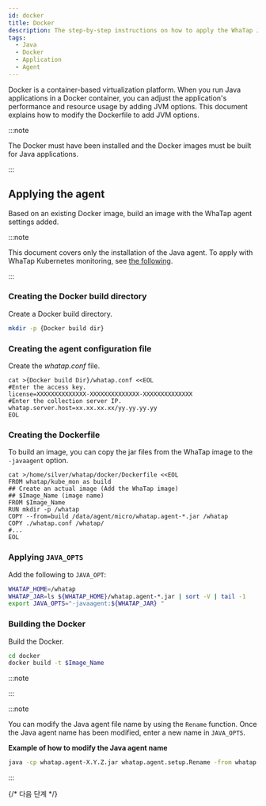 ```yaml
---
id: docker
title: Docker
description: The step-by-step instructions on how to apply the WhaTap Java monitoring agent to Java applications in the Docker environment are provided. Users can add more Whatap Java agent settings to the existing Docker image to see the processes for building a new image, creating the whatap.conf file, writing a Dockerfile, and modifying JAVA_OPT. Additional JVM options for Java 17 or later and the method how to configure the heap histogram lookup for various Java versions are also provided.
tags:
  - Java
  - Docker
  - Application
  - Agent
---
```


Docker is a container-based virtualization platform. When you run Java applications in a Docker container, you can adjust the application's performance and resource usage by adding JVM options. This document explains how to modify the Dockerfile to add JVM options.

:::note

The Docker must have been installed and the Docker images must be built for Java applications.

:::

## Applying the agent

Based on an existing Docker image, build an image with the WhaTap agent settings added.

:::note

This document covers only the installation of the Java agent. To apply with WhaTap Kubernetes monitoring, see [the following](../../kubernetes/install-docker-java).

:::

### Creating the Docker build directory

Create a Docker build directory.

```bash
mkdir -p {Docker build dir}
```

### Creating the agent configuration file

Create the _whatap.conf_ file.

```docker {3,5} showLineNumbers
cat >{Docker build Dir}/whatap.conf <<EOL
#Enter the access key.
license=XXXXXXXXXXXXXX-XXXXXXXXXXXXXX-XXXXXXXXXXXXXX 
#Enter the collection server IP.
whatap.server.host=xx.xx.xx.xx/yy.yy.yy.yy 
EOL
```

### Creating the Dockerfile

To build an image, you can copy the jar files from the WhaTap image to the `-javaagent` option.

```docker
cat >/home/silver/whatap/docker/Dockerfile <<EOL
FROM whatap/kube_mon as build
## Create an actual image (Add the WhaTap image)
## $Image_Name (image name)
FROM $Image_Name
RUN mkdir -p /whatap
COPY --from=build /data/agent/micro/whatap.agent-*.jar /whatap
COPY ./whatap.conf /whatap/
#...
EOL
```

### Applying `JAVA_OPTS`

Add the following to `JAVA_OPT`:

```bash
WHATAP_HOME=/whatap
WHATAP_JAR=ls ${WHATAP_HOME}/whatap.agent-*.jar | sort -V | tail -1
export JAVA_OPTS="-javaagent:${WHATAP_JAR} "
```

### Building the Docker

Build the Docker.

```bash
cd docker
docker build -t $Image_Name
```

:::note


<Java17 />

:::

:::note

You can modify the Java agent file name by using the `Rename` function. Once the Java agent name has been modified, enter a new name in `JAVA_OPTS`.

**Example of how to modify the Java agent name**

```bash
java -cp whatap.agent-X.Y.Z.jar whatap.agent.setup.Rename -from whatap.agent-X.Y.Z.jar -to whatap.agent.jar
```

:::


<Setheapmemory />

{/* 다음 단계 */}

<Nextstep />
